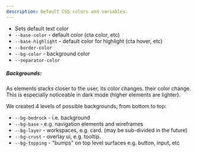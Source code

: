 ```yaml
---
description: Default CSS colors and variables.
---
```


- Sets default text color
- `--base-color` - default color (cta color, etc)
- `--base-highlight` - default color for highlight (cta hover, etc)
- `--border-color`
- `--bg-color` - background color
- `--separator-color`

##### Backgrounds:

As elements stacks closer to the user, its color changes. their color change.  
 This is especially noticeable in dark mode (higher elements are lighter).

We created 4 levels of possible backgrounds, from bottom to top:

- `--bg-bedrock` - i.e. <body/> background
- `--bg-base` - e.g. navigation elements and wireframes
- `--bg-layer` - workspaces, e.g. card. (may be sub-divided in the future)
- `--bg-crust` - overlay ui, e.g. tooltip.
- `--bg-topping` - "bumps" on top level surfaces e.g. button, input, etc
